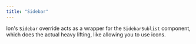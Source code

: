 ```yaml
---
title: "Sidebar"
---
```


Ion's `Sidebar` override acts as a wrapper for the `SidebarSublist` component, which does the actual heavy lifting, like allowing you to use icons.


<Code code={sidebarComponent} lang="astro" title="Sidebar.astro" />
